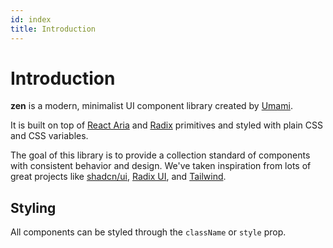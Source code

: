```yaml
---
id: index
title: Introduction
---
```


# Introduction

**zen** is a modern, minimalist UI component library created by [Umami](https://umami.is).

It is built on top of [React Aria](https://react-spectrum.adobe.com/react-aria/) and [Radix](https://www.radix-ui.com/primitives) primitives
and styled with plain CSS and CSS variables.

The goal of this library is to provide a collection standard of components with consistent behavior and design.
We've taken inspiration from lots of great projects like [shadcn/ui](https://ui.shadcn.com/), [Radix UI](https://www.radix-ui.com/), and
[Tailwind](https://tailwindcss.com/).

## Styling

All components can be styled through the `className` or `style` prop.
